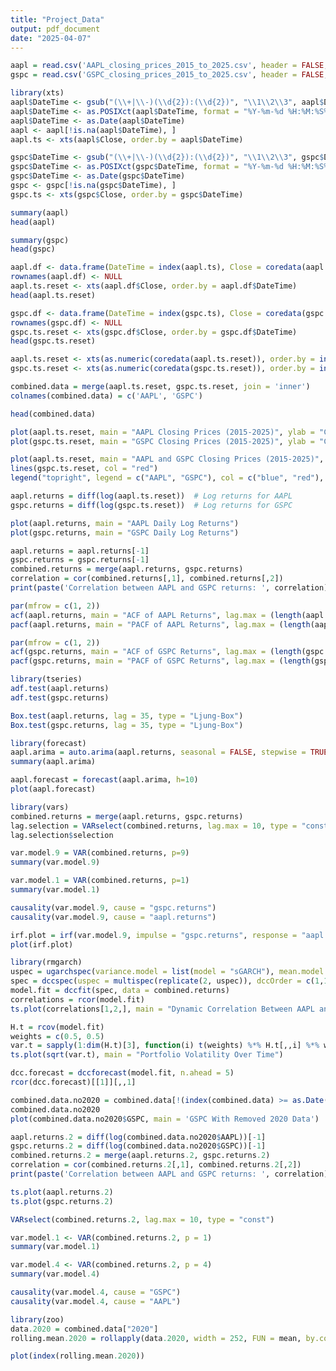 ---
title: "Project_Data"
output: pdf_document
date: "2025-04-07"
---

```{r}
aapl = read.csv('AAPL_closing_prices_2015_to_2025.csv', header = FALSE, col.names = c("DateTime", "Close"), stringsAsFactors = FALSE)
gspc = read.csv('GSPC_closing_prices_2015_to_2025.csv', header = FALSE, col.names = c("DateTime", "Close"), stringsAsFactors = FALSE)

library(xts)
aapl$DateTime <- gsub("(\\+|\\-)(\\d{2}):(\\d{2})", "\\1\\2\\3", aapl$DateTime)
aapl$DateTime <- as.POSIXct(aapl$DateTime, format = "%Y-%m-%d %H:%M:%S%z", tz = "UTC")
aapl$DateTime <- as.Date(aapl$DateTime)
aapl <- aapl[!is.na(aapl$DateTime), ]
aapl.ts <- xts(aapl$Close, order.by = aapl$DateTime)

gspc$DateTime <- gsub("(\\+|\\-)(\\d{2}):(\\d{2})", "\\1\\2\\3", gspc$DateTime)
gspc$DateTime <- as.POSIXct(gspc$DateTime, format = "%Y-%m-%d %H:%M:%S%z", tz = "UTC")
gspc$DateTime <- as.Date(gspc$DateTime)
gspc <- gspc[!is.na(gspc$DateTime), ]
gspc.ts <- xts(gspc$Close, order.by = gspc$DateTime)
```


```{r}
summary(aapl)
head(aapl)
```


```{r}
summary(gspc)
head(gspc)
```


```{r}
aapl.df <- data.frame(DateTime = index(aapl.ts), Close = coredata(aapl.ts))
rownames(aapl.df) <- NULL
aapl.ts.reset <- xts(aapl.df$Close, order.by = aapl.df$DateTime)
head(aapl.ts.reset)

gspc.df <- data.frame(DateTime = index(gspc.ts), Close = coredata(gspc.ts))
rownames(gspc.df) <- NULL
gspc.ts.reset <- xts(gspc.df$Close, order.by = gspc.df$DateTime)
head(gspc.ts.reset)

aapl.ts.reset <- xts(as.numeric(coredata(aapl.ts.reset)), order.by = index(aapl.ts.reset))
gspc.ts.reset <- xts(as.numeric(coredata(gspc.ts.reset)), order.by = index(gspc.ts.reset))
```


```{r}
combined.data = merge(aapl.ts.reset, gspc.ts.reset, join = 'inner')
colnames(combined.data) = c('AAPL', 'GSPC')

head(combined.data)
```


```{r, fig.height=10, fig.width = 22}
plot(aapl.ts.reset, main = "AAPL Closing Prices (2015-2025)", ylab = "Closing Price", xlab = "Date")
plot(gspc.ts.reset, main = "GSPC Closing Prices (2015-2025)", ylab = "Closing Price", xlab = "Date")
```


```{r}
plot(aapl.ts.reset, main = "AAPL and GSPC Closing Prices (2015-2025)", col = "blue", ylab = "Closing Price", xlab = "Date")
lines(gspc.ts.reset, col = "red")
legend("topright", legend = c("AAPL", "GSPC"), col = c("blue", "red"), lty = 1)
```


```{r, fig.height=10, fig.width = 22}
aapl.returns = diff(log(aapl.ts.reset))  # Log returns for AAPL
gspc.returns = diff(log(gspc.ts.reset))  # Log returns for GSPC

plot(aapl.returns, main = "AAPL Daily Log Returns")
plot(gspc.returns, main = "GSPC Daily Log Returns")
```


```{r}
aapl.returns = aapl.returns[-1]
gspc.returns = gspc.returns[-1]
combined.returns = merge(aapl.returns, gspc.returns)
correlation = cor(combined.returns[,1], combined.returns[,2])
print(paste('Correlation between AAPL and GSPC returns: ', correlation))
```


```{r, fig.width=12, fig.height=6}
par(mfrow = c(1, 2))
acf(aapl.returns, main = "ACF of AAPL Returns", lag.max = (length(aapl.returns) / 20))
pacf(aapl.returns, main = "PACF of AAPL Returns", lag.max = (length(aapl.returns) / 20))
```


```{r, fig.width=12, fig.height=6}
par(mfrow = c(1, 2))
acf(gspc.returns, main = "ACF of GSPC Returns", lag.max = (length(gspc.returns) / 20))
pacf(gspc.returns, main = "PACF of GSPC Returns", lag.max = (length(gspc.returns) / 20))
```


```{r}
library(tseries)
adf.test(aapl.returns)
adf.test(gspc.returns)
```


```{r}
Box.test(aapl.returns, lag = 35, type = "Ljung-Box")
Box.test(gspc.returns, lag = 35, type = "Ljung-Box")
```


```{r}
library(forecast)
aapl.arima = auto.arima(aapl.returns, seasonal = FALSE, stepwise = TRUE, trace = TRUE)
summary(aapl.arima)

aapl.forecast = forecast(aapl.arima, h=10)
plot(aapl.forecast)
```

```{r}
library(vars)
combined.returns = merge(aapl.returns, gspc.returns)
lag.selection = VARselect(combined.returns, lag.max = 10, type = "const")
lag.selection$selection
```

```{r}
var.model.9 = VAR(combined.returns, p=9)
summary(var.model.9)
```

```{r}
var.model.1 = VAR(combined.returns, p=1)
summary(var.model.1)
```


```{r}
causality(var.model.9, cause = "gspc.returns")
causality(var.model.9, cause = "aapl.returns")
```

```{r}
irf.plot = irf(var.model.9, impulse = "gspc.returns", response = "aapl.returns", n.ahead = 10, boot = TRUE)
plot(irf.plot)
```

```{r}
library(rmgarch)
uspec = ugarchspec(variance.model = list(model = "sGARCH"), mean.model = list(armaOrder = c(0,0)), distribution.model = "norm")
spec = dccspec(uspec = multispec(replicate(2, uspec)), dccOrder = c(1,1), distribution = "mvnorm")
model.fit = dccfit(spec, data = combined.returns)
correlations = rcor(model.fit)
ts.plot(correlations[1,2,], main = "Dynamic Correlation Between AAPL and GSPC")
```

```{r}
H.t = rcov(model.fit)
weights = c(0.5, 0.5)
var.t = sapply(1:dim(H.t)[3], function(i) t(weights) %*% H.t[,,i] %*% weights)
ts.plot(sqrt(var.t), main = "Portfolio Volatility Over Time")
```

```{r}
dcc.forecast = dccforecast(model.fit, n.ahead = 5)
rcor(dcc.forecast)[[1]][,,1]
```

```{r}
combined.data.no2020 = combined.data[!(index(combined.data) >= as.Date("2020-02-01") & index(combined.data) <= as.Date("2020-4-30"))]
combined.data.no2020
plot(combined.data.no2020$GSPC, main = 'GSPC With Removed 2020 Data')
```
```{r}
aapl.returns.2 = diff(log(combined.data.no2020$AAPL))[-1]
gspc.returns.2 = diff(log(combined.data.no2020$GSPC))[-1]
combined.returns.2 = merge(aapl.returns.2, gspc.returns.2)
correlation = cor(combined.returns.2[,1], combined.returns.2[,2])
print(paste('Correlation between AAPL and GSPC returns: ', correlation))
```
```{r}
ts.plot(aapl.returns.2)
ts.plot(gspc.returns.2)
```

```{r}
VARselect(combined.returns.2, lag.max = 10, type = "const")
```

```{r}
var.model.1 <- VAR(combined.returns.2, p = 1)
summary(var.model.1)
```

```{r}
var.model.4 <- VAR(combined.returns.2, p = 4)
summary(var.model.4)
```

```{r}
causality(var.model.4, cause = "GSPC")
causality(var.model.4, cause = "AAPL")

```

```{r}
library(zoo)
data.2020 = combined.data["2020"]
rolling.mean.2020 = rollapply(data.2020, width = 252, FUN = mean, by.column = TRUE, align = 'right', fill = NA)
```


```{r}
plot(index(rolling.mean.2020))
```


```{r}
```


```{r}
```

